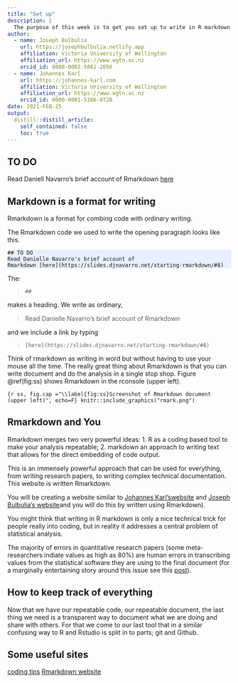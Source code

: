 ```yaml
---
title: "Set up"
description: |
  The purpose of this week is to get you set up to write in R markdown
author:
  - name: Joseph Bulbulia
    url: https://josephbulbulia.netlify.app
    affiliation: Victoria University of Wellington
    affiliation_url: https://www.wgtn.ac.nz
    orcid_id: 0000-0002-5861-2056
  - name: Johannes Karl 
    url: https://johannes-karl.com
    affiliation: Victoria University of Wellington
    affiliation_url: https://www.wgtn.ac.nz
    orcid_id: 0000-0001-5166-0728
date: 2021-FEB-25
output:
  distill::distill_article:
    self_contained: false
    toc: true
---
```


## TO DO

Read Daniell Navarro's brief account of Rmarkdown [here](https://slides.djnavarro.net/starting-rmarkdown/#8)


## Markdown is a format for writing

Rmarkdown is a format for combing code with ordinary writing.


The Rmarkdown code we used to write the opening paragraph looks like this.

<style>
div.blue{ background-color:#e6f0ff}
</style>
<div class = "blue"> 
~~~
## TO DO
Read Danielle Navarro's brief account of 
Rmarkdown [here](https://slides.djnavarro.net/starting-rmarkdown/#8)
~~~ 
</div>

The: 

>`##` 

makes a heading. We write as ordinary,

> Read Danielle Navarro's brief account of  Rmarkdown

and we include a link by typing

>`[here](https://slides.djnavarro.net/starting-rmarkdown/#8)`

Think of rmarkdown as writing in word but without having to use your mouse all the time. The really great thing about Rmarkdown is that you can write document and do the analysis in a single stop shop.  Figure \@ref(fig:ss) shows Rmarkdown in the rconsole (upper left).



```{r ss, fig.cap ="\\label{fig:ss}Screenshot of Rmarkdown document (upper left)", echo=F}
knitr::include_graphics("rmark.png")
```




## Rmarkdown and You

Rmarkdown merges two very powerful ideas: 
  1. R as a coding based tool to make your analysis repeatable;
  2. markdown an approach to writing text that allows for the direct embedding of code output. 

This is an immensely powerful approach that can be used for everything, from writing research papers, to writing complex technical documentation. This website is written Rmarkdown.

You will be creating a website similar to [Johannes Karl'swebsite](https://johannes-karl.com/) and [Joseph Bulbulia's website](https://josephbulbulia.netlify.app/)and you will do this by written using Rmarkdown). 

You might think that writing in R markdown is only a nice technical trick for people really into coding, but in reality it addresses a central problem of statistical analysis. 

The majority of errors in quantitative research papers (some meta-researchers indiate values as high as 80%) are human errors in transcribing values from the statistical software they are using to the final document (for a marginally entertaining story around this issue see this [post](https://www.mcgill.ca/oss/article/food-health-news-quirky-science/setting-facts-straight-about-iron-spinach)).  

## How to keep track of everything

Now that we have our repeatable code, our repeatable document, the last thing we need is a transparent way to document what we are doing and share with others. For that we come to our last tool that in a similar confusing way to R and Rstudio is split in to parts; git and Github.


## Some useful sites

[coding tips](https://holtzy.github.io/Pimp-my-rmd/)
[Rmarkdown website](https://rmarkdown.rstudio.com/gallery.html)


